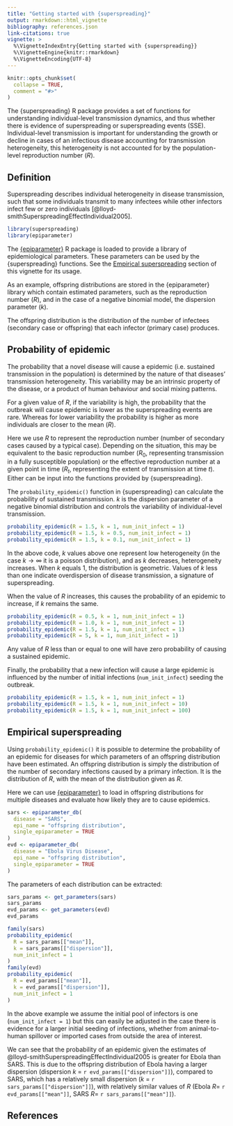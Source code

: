 ```yaml
---
title: "Getting started with {superspreading}"
output: rmarkdown::html_vignette
bibliography: references.json
link-citations: true
vignette: >
  %\VignetteIndexEntry{Getting started with {superspreading}}
  %\VignetteEngine{knitr::rmarkdown}
  %\VignetteEncoding{UTF-8}
---
```


```r
knitr::opts_chunk$set(
  collapse = TRUE,
  comment = "#>"
)
```

The {superspreading} R package provides a set of functions for understanding
individual-level transmission dynamics, and thus whether there is evidence of
superspreading or superspreading events (SSE). Individual-level transmission is
important for understanding the growth or decline in cases of an infectious 
disease accounting for transmission heterogeneity, this heterogeneity is not 
accounted for by the population-level reproduction number ($R$).

::: {.alert .alert-info}
## Definition

Superspreading describes individual heterogeneity in disease transmission, such that some individuals transmit to many infectees while other
infectors infect few or zero individuals [@lloyd-smithSuperspreadingEffectIndividual2005].
:::

```r
library(superspreading)
library(epiparameter)
```

::: {.alert .alert-secondary}
The [{epiparameter}](https://github.com/epiverse-trace/epiparameter) R package is loaded to provide a library of epidemiological parameters. These
parameters can be used by the {superspreading} functions. See the [Empirical superspreading] section of this
vignette for its usage.

As an example, offspring distributions are stored in the {epiparameter} library which contain estimated parameters,
such as the reproduction number ($R$), and in the case of a negative binomial model, the dispersion parameter ($k$).

The offspring distribution is the distribution of the number of infectees (secondary case or offspring) that each infector (primary case) produces. 
:::

## Probability of epidemic

The probability that a novel disease will cause a epidemic (i.e. sustained 
transmission in the population) is determined by the nature of that diseases'
transmission heterogeneity. This variability may be an intrinsic property of 
the disease, or a product of human behaviour and social mixing patterns.

For a given value of $R$, if the variability is high, the probability that the outbreak 
will cause epidemic is lower as the superspreading events are rare. Whereas for
lower variability the probability is higher as more individuals are closer to the 
mean ($R$).

::: {.alert .alert-secondary}
Here we use $R$ to represent the reproduction number (number of secondary cases caused by a 
typical case). Depending on the situation, this may be equivalent to the basic reproduction
number ($R_0$, representing transmission in a fully susceptible population) or the effective 
reproduction number at a given point in time ($R_t$, representing the extent of transmission 
at time $t$). Either can be input into the functions provided by {superspreading}.
:::

The `probability_epidemic()` function in {superspreading} can calculate
the probability of sustained transmission. $k$ is the dispersion parameter of a negative binomial distribution
and controls the variability of individual-level transmission.

```r
probability_epidemic(R = 1.5, k = 1, num_init_infect = 1)
probability_epidemic(R = 1.5, k = 0.5, num_init_infect = 1)
probability_epidemic(R = 1.5, k = 0.1, num_init_infect = 1)
```

In the above code, $k$ values above one represent low heterogeneity (in the case 
$k \rightarrow \infty$ it is a poisson distribution), and as $k$ decreases,
heterogeneity increases. When $k$ equals 1, the distribution is geometric. Values
of $k$ less than one indicate overdispersion of disease transmission, a signature
of superspreading.

When the value of $R$ increases, this causes the probability of an 
epidemic to increase, if $k$ remains the same.

```r
probability_epidemic(R = 0.5, k = 1, num_init_infect = 1)
probability_epidemic(R = 1.0, k = 1, num_init_infect = 1)
probability_epidemic(R = 1.5, k = 1, num_init_infect = 1)
probability_epidemic(R = 5, k = 1, num_init_infect = 1)
```

Any value of $R$ less than or equal to one will have zero probability of causing
a sustained epidemic.

Finally, the probability that a new infection will cause a large epidemic is influenced by the
number of initial infections (`num_init_infect`) seeding the outbreak.

```r
probability_epidemic(R = 1.5, k = 1, num_init_infect = 1)
probability_epidemic(R = 1.5, k = 1, num_init_infect = 10)
probability_epidemic(R = 1.5, k = 1, num_init_infect = 100)
```

## Empirical superspreading

Using `probability_epidemic()` it is possible to determine the probability of 
an epidemic for diseases for which parameters of an offspring distribution have 
been estimated. An offspring distribution is simply the distribution of the 
number of secondary infections caused by a primary infection. It is the distribution
of $R$, with the mean of the distribution given as $R$.

Here we can use [{epiparameter}](https://github.com/epiverse-trace/epiparameter) to load in offspring distributions for multiple 
diseases and evaluate how likely they are to cause epidemics.

```r
sars <- epiparameter_db(
  disease = "SARS",
  epi_name = "offspring distribution",
  single_epiparameter = TRUE
)
evd <- epiparameter_db(
  disease = "Ebola Virus Disease",
  epi_name = "offspring distribution",
  single_epiparameter = TRUE
)
```

The parameters of each distribution can be extracted:

```r
sars_params <- get_parameters(sars)
sars_params
evd_params <- get_parameters(evd)
evd_params
```

```r
family(sars)
probability_epidemic(
  R = sars_params[["mean"]],
  k = sars_params[["dispersion"]],
  num_init_infect = 1
)
family(evd)
probability_epidemic(
  R = evd_params[["mean"]],
  k = evd_params[["dispersion"]],
  num_init_infect = 1
)
```

In the above example we assume the initial pool of infectors is one (`num_init_infect = 1`) 
but this can easily be adjusted in the case there is evidence for a larger initial
seeding of infections, whether from animal-to-human spillover or imported cases from outside the area of interest.

We can see that the probability of an epidemic given the estimates of 
@lloyd-smithSuperspreadingEffectIndividual2005 is greater for Ebola than SARS.
This is due to the offspring distribution of Ebola having a larger dispersion 
(dispersion $k$ = `r evd_params[["dispersion"]]`), compared to SARS, which has a relatively
small dispersion ($k$ = `r sars_params[["dispersion"]]`), with relatively similar values of $R$ (Ebola $R =$ `r  evd_params[["mean"]]`, SARS $R =$ `r sars_params[["mean"]]`).

## References
